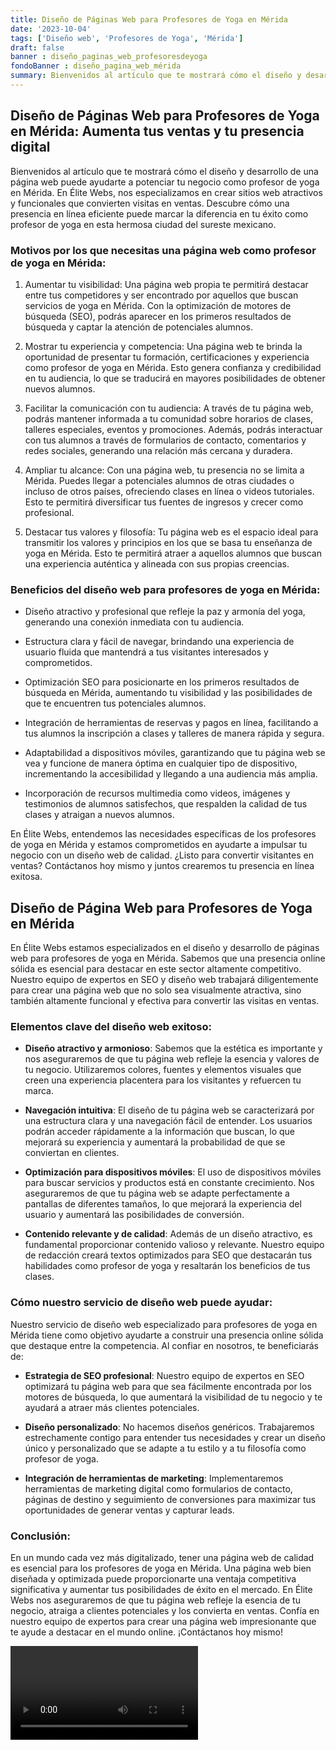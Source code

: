 ```yaml
---
title: Diseño de Páginas Web para Profesores de Yoga en Mérida
date: '2023-10-04'
tags: ['Diseño web', 'Profesores de Yoga', 'Mérida']
draft: false
banner : diseño_paginas_web_profesoresdeyoga
fondoBanner : diseño_pagina_web_mérida
summary: Bienvenidos al artículo que te mostrará cómo el diseño y desarrollo de una página web puede ayudarte a potenciar tu negocio como profesor de yoga en Mérida. En Élite Webs, nos especializamos en crear sitios web atractivos y funcionales que convierten visitas en ventas. Descubre cómo una presencia en línea eficiente puede marcar la diferencia en tu éxito como profesor de yoga en esta hermosa ciudad del sureste mexicano.
---
```


## Diseño de Páginas Web para Profesores de Yoga en Mérida: Aumenta tus ventas y tu presencia digital

Bienvenidos al artículo que te mostrará cómo el diseño y desarrollo de una página web puede ayudarte a potenciar tu negocio como profesor de yoga en Mérida. En Élite Webs, nos especializamos en crear sitios web atractivos y funcionales que convierten visitas en ventas. Descubre cómo una presencia en línea eficiente puede marcar la diferencia en tu éxito como profesor de yoga en esta hermosa ciudad del sureste mexicano.

### Motivos por los que necesitas una página web como profesor de yoga en Mérida:

1. Aumentar tu visibilidad: Una página web propia te permitirá destacar entre tus competidores y ser encontrado por aquellos que buscan servicios de yoga en Mérida. Con la optimización de motores de búsqueda (SEO), podrás aparecer en los primeros resultados de búsqueda y captar la atención de potenciales alumnos.

2. Mostrar tu experiencia y competencia: Una página web te brinda la oportunidad de presentar tu formación, certificaciones y experiencia como profesor de yoga en Mérida. Esto genera confianza y credibilidad en tu audiencia, lo que se traducirá en mayores posibilidades de obtener nuevos alumnos.

3. Facilitar la comunicación con tu audiencia: A través de tu página web, podrás mantener informada a tu comunidad sobre horarios de clases, talleres especiales, eventos y promociones. Además, podrás interactuar con tus alumnos a través de formularios de contacto, comentarios y redes sociales, generando una relación más cercana y duradera.

4. Ampliar tu alcance: Con una página web, tu presencia no se limita a Mérida. Puedes llegar a potenciales alumnos de otras ciudades o incluso de otros países, ofreciendo clases en línea o videos tutoriales. Esto te permitirá diversificar tus fuentes de ingresos y crecer como profesional.

5. Destacar tus valores y filosofía: Tu página web es el espacio ideal para transmitir los valores y principios en los que se basa tu enseñanza de yoga en Mérida. Esto te permitirá atraer a aquellos alumnos que buscan una experiencia auténtica y alineada con sus propias creencias.

### Beneficios del diseño web para profesores de yoga en Mérida:

- Diseño atractivo y profesional que refleje la paz y armonía del yoga, generando una conexión inmediata con tu audiencia.

- Estructura clara y fácil de navegar, brindando una experiencia de usuario fluida que mantendrá a tus visitantes interesados y comprometidos.

- Optimización SEO para posicionarte en los primeros resultados de búsqueda en Mérida, aumentando tu visibilidad y las posibilidades de que te encuentren tus potenciales alumnos.

- Integración de herramientas de reservas y pagos en línea, facilitando a tus alumnos la inscripción a clases y talleres de manera rápida y segura.

- Adaptabilidad a dispositivos móviles, garantizando que tu página web se vea y funcione de manera óptima en cualquier tipo de dispositivo, incrementando la accesibilidad y llegando a una audiencia más amplia.

- Incorporación de recursos multimedia como videos, imágenes y testimonios de alumnos satisfechos, que respalden la calidad de tus clases y atraigan a nuevos alumnos.

En Élite Webs, entendemos las necesidades específicas de los profesores de yoga en Mérida y estamos comprometidos en ayudarte a impulsar tu negocio con un diseño web de calidad. ¿Listo para convertir visitantes en ventas? Contáctanos hoy mismo y juntos crearemos tu presencia en línea exitosa.

<GifSeo />

<Cta />

## Diseño de Página Web para Profesores de Yoga en Mérida

En Élite Webs estamos especializados en el diseño y desarrollo de páginas web para profesores de yoga en Mérida. Sabemos que una presencia online sólida es esencial para destacar en este sector altamente competitivo. Nuestro equipo de expertos en SEO y diseño web trabajará diligentemente para crear una página web que no solo sea visualmente atractiva, sino también altamente funcional y efectiva para convertir las visitas en ventas.

### Elementos clave del diseño web exitoso:

- **Diseño atractivo y armonioso**: Sabemos que la estética es importante y nos aseguraremos de que tu página web refleje la esencia y valores de tu negocio. Utilizaremos colores, fuentes y elementos visuales que creen una experiencia placentera para los visitantes y refuercen tu marca.

- **Navegación intuitiva**: El diseño de tu página web se caracterizará por una estructura clara y una navegación fácil de entender. Los usuarios podrán acceder rápidamente a la información que buscan, lo que mejorará su experiencia y aumentará la probabilidad de que se conviertan en clientes.

- **Optimización para dispositivos móviles**: El uso de dispositivos móviles para buscar servicios y productos está en constante crecimiento. Nos aseguraremos de que tu página web se adapte perfectamente a pantallas de diferentes tamaños, lo que mejorará la experiencia del usuario y aumentará las posibilidades de conversión.

- **Contenido relevante y de calidad**: Además de un diseño atractivo, es fundamental proporcionar contenido valioso y relevante. Nuestro equipo de redacción creará textos optimizados para SEO que destacarán tus habilidades como profesor de yoga y resaltarán los beneficios de tus clases.

### Cómo nuestro servicio de diseño web puede ayudar:

Nuestro servicio de diseño web especializado para profesores de yoga en Mérida tiene como objetivo ayudarte a construir una presencia online sólida que destaque entre la competencia. Al confiar en nosotros, te beneficiarás de:

- **Estrategia de SEO profesional**: Nuestro equipo de expertos en SEO optimizará tu página web para que sea fácilmente encontrada por los motores de búsqueda, lo que aumentará la visibilidad de tu negocio y te ayudará a atraer más clientes potenciales.

- **Diseño personalizado**: No hacemos diseños genéricos. Trabajaremos estrechamente contigo para entender tus necesidades y crear un diseño único y personalizado que se adapte a tu estilo y a tu filosofía como profesor de yoga.

- **Integración de herramientas de marketing**: Implementaremos herramientas de marketing digital como formularios de contacto, páginas de destino y seguimiento de conversiones para maximizar tus oportunidades de generar ventas y capturar leads.

### Conclusión:

En un mundo cada vez más digitalizado, tener una página web de calidad es esencial para los profesores de yoga en Mérida. Una página web bien diseñada y optimizada puede proporcionarte una ventaja competitiva significativa y aumentar tus posibilidades de éxito en el mercado. En Élite Webs nos aseguraremos de que tu página web refleje la esencia de tu negocio, atraiga a clientes potenciales y los convierta en ventas. Confía en nuestro equipo de expertos para crear una página web impresionante que te ayude a destacar en el mundo online. ¡Contáctanos hoy mismo!

<Video />

<CtaBot job='Profesores de Yoga' city='Mérida'/>

<Gmaps query='Mérida+españa+maps' />